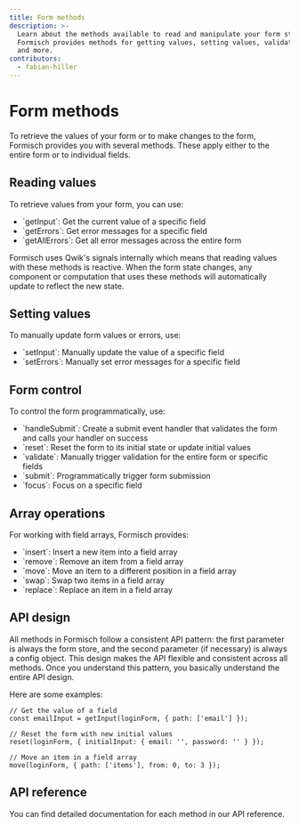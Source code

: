 ```yaml
---
title: Form methods
description: >-
  Learn about the methods available to read and manipulate your form state.
  Formisch provides methods for getting values, setting values, validation,
  and more.
contributors:
  - fabian-hiller
---
```



# Form methods

To retrieve the values of your form or to make changes to the form, Formisch provides you with several methods. These apply either to the entire form or to individual fields.

## Reading values

To retrieve values from your form, you can use:

- <Link href="/methods/api/getInput/">`getInput`</Link>: Get the current value
  of a specific field
- <Link href="/methods/api/getErrors/">`getErrors`</Link>: Get error messages
  for a specific field
- <Link href="/methods/api/getAllErrors/">`getAllErrors`</Link>: Get all error
  messages across the entire form

Formisch uses Qwik's signals internally which means that reading values with these methods is reactive. When the form state changes, any component or computation that uses these methods will automatically update to reflect the new state.

## Setting values

To manually update form values or errors, use:

- <Link href="/methods/api/setInput/">`setInput`</Link>: Manually update the
  value of a specific field
- <Link href="/methods/api/setErrors/">`setErrors`</Link>: Manually set error
  messages for a specific field

## Form control

To control the form programmatically, use:

- <Link href="/methods/api/handleSubmit/">`handleSubmit`</Link>: Create a submit
  event handler that validates the form and calls your handler on success
- <Link href="/methods/api/reset/">`reset`</Link>: Reset the form to its initial
  state or update initial values
- <Link href="/methods/api/validate/">`validate`</Link>: Manually trigger
  validation for the entire form or specific fields
- <Link href="/methods/api/submit/">`submit`</Link>: Programmatically trigger
  form submission
- <Link href="/methods/api/focus/">`focus`</Link>: Focus on a specific field

## Array operations

For working with field arrays, Formisch provides:

- <Link href="/methods/api/insert/">`insert`</Link>: Insert a new item into a
  field array
- <Link href="/methods/api/remove/">`remove`</Link>: Remove an item from a field
  array
- <Link href="/methods/api/move/">`move`</Link>: Move an item to a different
  position in a field array
- <Link href="/methods/api/swap/">`swap`</Link>: Swap two items in a field array
- <Link href="/methods/api/replace/">`replace`</Link>: Replace an item in a
  field array

## API design

All methods in Formisch follow a consistent API pattern: the first parameter is always the form store, and the second parameter (if necessary) is always a config object. This design makes the API flexible and consistent across all methods. Once you understand this pattern, you basically understand the entire API design.

Here are some examples:

```tsx
// Get the value of a field
const emailInput = getInput(loginForm, { path: ['email'] });

// Reset the form with new initial values
reset(loginForm, { initialInput: { email: '', password: '' } });

// Move an item in a field array
move(loginForm, { path: ['items'], from: 0, to: 3 });
```

## API reference

You can find detailed documentation for each method in our <Link href="/qwik/api/">API reference</Link>.
